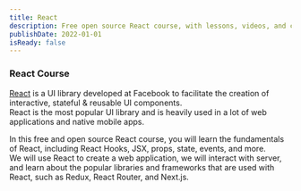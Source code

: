 ```yaml
---
title: React
description: Free open source React course, with lessons, videos, and code exercises.
publishDate: 2022-01-01
isReady: false
---
```


### React Course

[React](https://react.dev) is a UI library developed at Facebook to facilitate the creation of interactive, stateful & reusable UI components.\
React is the most popular UI library and is heavily used in a lot of web applications and native mobile apps.

In this free and open source React course, you will learn the fundamentals of React, including React Hooks, JSX, props, state, events, and more.\
We will use React to create a web application, we will interact with server, and learn about the popular libraries and frameworks that are used with React, such as Redux, React Router, and Next.js.
